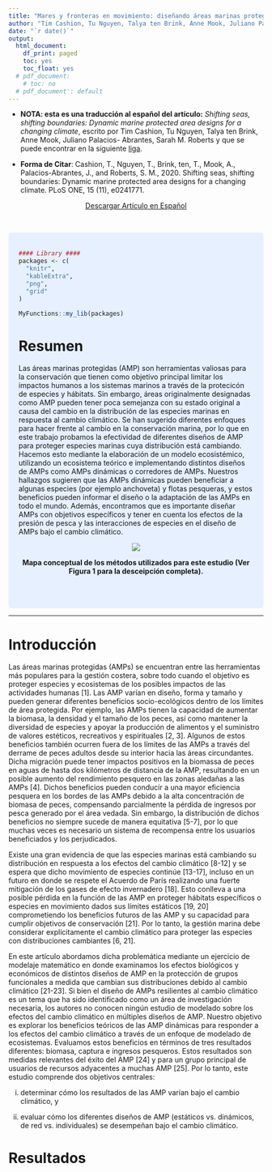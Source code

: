 ```yaml
---
title: "Mares y fronteras en movimiento: diseñando áreas marinas protegidas dinámicas para adaptarse al cambio climático"
author: "Tim Cashion, Tu Nguyen, Talya ten Brink, Anne Mook, Juliano Palacios- Abrantes, Sarah M. Roberts"
date: "`r date()`"
output:
  html_document:
    df_print: paged
    toc: yes
    toc_float: yes
  # pdf_document:
    # toc: no
  # pdf_document': default
---
```


<!-- Global site tag (gtag.js) - Google Analytics -->

<!-- <script async src="https://www.googletagmanager.com/gtag/js?id=UA-105699898-4"></script> -->
<!-- <script> -->
<!--   window.dataLayer = window.dataLayer || []; -->
<!--   function gtag(){dataLayer.push(arguments);} -->
<!--   gtag('js', new Date()); -->

<!--   gtag('config', 'UA-105699898-4'); -->
<!-- </script> -->

<!-- </center> -->


- **NOTA: esta es una traducción al español del artículo:** *Shifting seas, shifting boundaries: Dynamic marine protected area designs for a changing climate*, escrito por Tim Cashion, Tu Nguyen, Talya ten Brink, Anne Mook, Juliano Palacios- Abrantes, Sarah M. Roberts  y que se puede encontrar en la siguiente [liga](https://journals.plos.org/plosone/article?id=10.1371/journal.pone.0241771).

- **Forma de Citar**: Cashion, T., Nguyen, T., Brink, ten, T., Mook, A., Palacios-Abrantes, J., and Roberts, S. M., 2020. Shifting seas, shifting boundaries: Dynamic marine protected area designs for a changing climate. PLoS ONE, 15 (11), e0241771.

<center>

<a span class="label label-success" href= "shifting_mpa_Esp.pdf" >Descargar Artículo en Español</span></a>

</center>

<br>

<!-- Abstract rectangle -->
<style>
div.blue { background-color:#e6f0ff; border-radius: 5px; padding:20px;}
</style>
<div class = "blue">

```r

#### Library ####
packages <- c(
  "knitr",
  "kableExtra",
  "png",
  "grid"
)

MyFunctions::my_lib(packages)

```

# Resumen

Las áreas marinas protegidas (AMP) son herramientas valiosas para la conservación que tienen como objetivo principal limitar los impactos humanos a los sistemas marinos a través de la protecicón de especies y hábitats. Sin embargo, áreas originalmente designadas como AMP pueden tener poca semejanza con su estado original a causa del cambio en la distribución de las especies marinas en respuesta al cambio climático. Se han sugerido diferentes enfoques para hacer frente al cambio en la conservación marina, por lo que en este trabajo probamos la efectividad de diferentes diseños de AMP para proteger especies marinas cuya distribución está cambiando. Hacemos esto mediante la elaboración de un modelo ecosistémico, utilizando un ecosistema teórico e implementando distintos diseños de AMPs como AMPs dinámicas o corredores de AMPs. Nuestros hallazgos sugieren que las AMPs dinámicas pueden beneficiar a algunas especies (por ejemplo anchoveta) y flotas pesqueras, y estos beneficios pueden informar el diseño o la adaptación de las AMPs en todo el mundo. Además, encontramos que es importante diseñar AMPs con objetivos específicos y tener en cuenta los efectos de la presión de pesca y las interacciones de especies en el diseño de AMPs bajo el cambio climático.


<!-- Image for Abstract -->

<center>

<img src="../../Infographics/ShiftingMpa.png">


**Mapa conceptual de los métodos utilizados para este estudio (Ver Figura 1 para la desceipción completa).**  


</center>

<br>

</div>

----------------------------------------------------------------------------------------------------------------------------

# Introducción

Las áreas marinas protegidas (AMPs) se encuentran entre las herramientas más populares para la gestión costera, sobre todo cuando el objetivo es proteger especies y ecosistemas de los posibles impactos de las actividades humanas [1]. Las AMP varían en diseño, forma y tamaño y pueden generar diferentes beneficios socio-ecológicos dentro de los límites de área protegida. Por ejemplo, las AMPs tienen la capacidad de aumentar la biomasa, la densidad y el tamaño de los peces, así como mantener la diversidad de especies y apoyar la producción de alimentos y el suministro de valores estéticos, recreativos y espirituales [2, 3]. Algunos de estos beneficios también ocurren fuera de los límites de las AMPs a través del derrame de peces adultos desde su interior hacia las áreas circundantes. Dicha migración puede tener impactos positivos en la biomassa de peces en aguas de hasta dos kilómetros de distancia de la AMP, resultando en un posible aumento del rendimiento pesquero en las zonas aledañas a las AMPs [4]. Dichos beneficios pueden conducir a una mayor eficiencia pesquera en los bordes de las AMPs debido a la alta concentración de biomasa de peces, compensando parcialmente la pérdida de ingresos por pesca generado por el área vedada.  Sin embargo, la distribución de dichos beneficios no siempre sucede de manera equitativa [5-7], por lo que muchas veces es necesario un sistema de recompensa entre los usuarios beneficiados y los perjudicados.

Existe una gran evidencia de que las especies marinas está cambiando su distribución en respuesta a los efectos del cambio climático [8-12] y se espera que dicho movimiento de especies continúe [13-17], incluso en un futuro en donde se respete el Acuerdo de París realizando una fuerte mitigación de los gases de efecto invernadero [18]. Esto conlleva a una posible pérdida en la función de las AMP en proteger hábitats específicos o especies en movimiento dados sus límites estáticos [19, 20] comprometiendo los beneficios futuros de las AMP y su capacidad para cumplir objetivos de conservación [21]. Por lo tanto, la gestión marina debe considerar explícitamente el cambio climático para proteger las especies con distribuciones cambiantes [6, 21].

En este artículo abordamos dicha problemática mediante un ejercicio de modelaje matemático en donde examinamos los efectos biológicos y económicos de distintos diseños de AMP en la protección de grupos funcionales a medida que cambian sus distribuciones debido al cambio climático [21-23]. Si bien el diseño de AMPs resilientes al cambio climático es un tema que ha sido identificado como un área de investigación necesaria, los autores no conocen ningún estudio de modelado sobre los efectos del cambio climático en múltiples diseños de AMP. Nuestro objetivo es explorar los beneficios teóricos de las AMP dinámicas para responder a los efectos del cambio climático a través de un enfoque de modelado de ecosistemas. Evaluamos estos beneficios en términos de tres resultados diferentes: biomasa, captura e ingresos pesqueros. Estos resultados son medidas relevantes del éxito del AMP [24] y para un grupo principal de usuarios de recursos adyacentes a muchas AMP [25]. Por lo tanto, este estudio comprende dos objetivos centrales: 

i) determinar cómo los resultados de las AMP varían bajo el cambio climático, y

ii) evaluar cómo los diferentes diseños de AMP (estáticos vs. dinámicos, de red vs. individuales) se desempeñan bajo el cambio climático.

# Resultados
